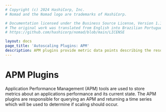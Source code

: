```yaml
---
# Copyright (c) 2024 HashiCorp, Inc.
# Nomad and the Nomad logo are trademarks of HashiCorp.

# Documentation licensed under the Business Source License, Version 1.1.
# The original work was translated from English into Brazilian Portuguese.
# https://github.com/hashicorp/nomad/blob/main/LICENSE

layout: docs
page_title: 'Autoscaling Plugins: APM'
description: APM plugins provide metric data points describing the resources current state.
---
```


# APM Plugins

Application Performance Management (APM) tools are used to store metrics about
an applications performance and its current state. The APM plugins are
responsible for querying an APM and returning a time series which will be used
to determine if scaling should occur.
